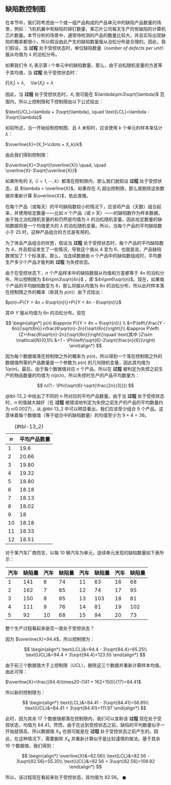 ## 缺陷数控制图 {#sec-13_5}
在本节中，我们将考虑由一个或一组产品构成的产品单元中的缺陷产品数量的场景，例如：飞机机翼中有缺陷的铆钉数量，某芯片公司每天生产的有缺陷的计算机芯片数量。本节分析的场景中，通常待检测的产品的数量比较大，并且实际出现缺陷的概率都很小，所以假设由此产生的缺陷数量服从泊松分布是合理的。因此，我们假设，当 **过程** 处于受控状态时，单位缺陷数量（*number of defects per unit*）服从均值为 $\lambda$ 的泊松分布。

如果我们令 $X_i$ 表示第 $i$ 个单元中的缺陷数量，那么，由于泊松随机变量的方差等于其均值，当 **过程** 处于受控状态时：

$E[X_i]=\lambda, \quad \text{Var}(X_i)=\lambda$

因此，当 **过程** 处于受控状态时，$X_i$ 很可能在 $\lambda\pm3\sqrt{\lambda}$ 范围内，所以上控制限和下控制限由以下公式给出：

$\text{UCL}=\lambda + 3\sqrt{\lambda}, \quad \text{LCL}=\lambda - 3\sqrt{\lambda}$

如前所述，当一开始绘制控制图、且 $\lambda$ 未知时，应该使用 $k$ 个单元的样本来估计 $\lambda$：

$\overline{X}=(X_1+\cdots + X_k)/k$

由此我们得到控制限：

$\overline{X}+3\sqrt{\overline{X}} \quad, \quad \overline{X}-3\sqrt{\overline{X}}$

如果所有的 $X_i$（$i = 1,\cdots,k$）都落在控制限内，那么我们就假设 **过程** 处于受控状态，且 $\lambda = \overline{X}$。如果存在 $X_i$ 超出控制限，那么就剔除这些数据并重新计算 $\overline{X}$，依此类推。

在每个产品（或每天）的平均缺陷数较小的情况下，应该将产品（天数）组合起来，并使用给定数量——比如 $n$ 个产品（或 $n$ 天）——的缺陷数作为样本数据。由于独立泊松随机变量的和仍然是均值为 $\lambda$ 的泊松随机变量，因此给定数量的缺陷数据将是一个均值更大的 $\lambda$ 的泊松随机变量。所以，当每个产品的平均缺陷数小于 25 时，这种产品组合的方式是有用的。

为了体会产品组合的优势，假设当 **过程** 处于受控状态时，每个产品的平均缺陷数为 4，并且假设发生了一些情况，导致这个值从 4 变为 6，也就是说，产品缺陷数增加了 1 个标准差。那么，当连续数据由 $n$ 个产品中的缺陷数组成时，平均要生产多少个产品才能判断 **过程** 为失控状态。


由于在受控状态下，$n$ 个产品样本中的缺陷数服从均值和方差都等于 $4n$ 的泊松分布，所以控制限为 $4n\pm3\sqrt{4n}$ ，即 $4n\pm6\sqrt{n}$。现在，如果每个产品的平均缺陷数变为 6，那么将服从均值为 $6n$ 的泊松分布，所以此时样本落在控制限之外的概率（称其为 $p(n)$）由下式给出：

$p(n)=P\{Y > 4n + 6\sqrt{n}\}+P\{Y < 4n - 6\sqrt{n}\}$

其中 $Y$ 服从均值为 $6n$ 的泊松分布。现在

$$
\begin{align*}
p(n) &\approx P\{Y > 4n + 6\sqrt{n}\} \\
&=P\left\{\frac{Y - 6n}{\sqrt{6n}}>\frac{6\sqrt{n}-2n}{\sqrt{6n}}\right\}\\
&\approx P\left\{Z>\frac{6\sqrt{n}-2n}{\sqrt{6n}}\right\}\quad \text{其中 }Z\sim \mathcal{N}(0,1)\\
&=1 - \Phi\left(\sqrt{6}-2\sqrt{\frac{n}{6}}\right)
\end{align*}
$$

因为每个数据值落在控制限之外的概率为 $p(n)$，所以得到一个落在控制限之外的数据值所需的产品数量是一个参数为 $p(n)$ 的几何随机变量，因此其均值为 $1 / p(n)$。最后，由于每个数据值对应 $n$ 个产品，所以在 **过程** 被判定为失控之前生产的物品数量的均值为 $n / p(n)$，所以失控时生产的产品平均数量为：

$$
n/(1 - \Phi(\sqrt{6}-\sqrt{\frac{2n}{3}}))
$$

@tbl-13_2 中给出了不同的 $n$ 所对应的平均产品数量。由于当 **过程** 处于受控状态时，$n$ 的值越大越好（在 **过程** 被错误地判定为失控之前生产的产品的平均数量约为 $n / 0.0027$），从 @tbl-13_2 中可以明显看出，我们应该至少组合 9 个产品。这意味着每个数据值（等于组合中的缺陷数量）的均值至少为 $9\times4 = 36$。 

| $n$ | 平均产品数量 |
| ---- | ---- |
| 1 | 19.6 |
| 2 | 20.66 |
| 3 | 19.80 |
| 4 | 19.32 |
| 5 | 18.80 |
| 6 | 18.18 |
| 7 | 18.13 |
| 8 | 18.02 |
| 9 | 18 |
| 10 | 18.18 |
| 11 | 18.33 |
| 12 | 18.51 |

: {#tbl-13_2}

::: {#exr-13_5_a}
对于某汽车厂商而言，以每 10 辆汽车为单元，连续单元发现的缺陷数量如下表所示： 

| 汽车 | 缺陷量 | 汽车 |  缺陷量 | 汽车 |  缺陷量 | 汽车 |  缺陷量 |
| ---- | ---- | ---- | ---- | ---- | ---- | ---- | ---- |
| 1 | 141 | 6 | 74 | 11 | 63 | 16 | 68 |
| 2 | 162 | 7 | 85 | 12 | 74 | 17 | 95 |
| 3 | 150 | 8 | 95 | 13 | 103 | 18 | 81 |
| 4 | 111 | 9 | 76 | 14 | 81 | 19 | 102 |
| 5 | 92 | 10 | 68 | 15 | 94 | 20 | 73 |

整个生产过程看起来是否一直处于受控状态？
:::

::: {#sol-13_5_a}
因为 $\overline{X}=94.4$，所以控制限为：

$$
\begin{align*}
\text{LCL}&=94.4 - 3\sqrt{94.4}=65.25\\
\text{UCL}&=94.4 + 3\sqrt{94.4}=123.55
\end{align*}
$$

由于前三个数据值大于上控制限（*UCL*），删除这三个数据并重新计算样本均值。由此可得：

$\overline{X}=\frac{(94.4)\times20-(141 + 162+150)}{17}=84.41$

所以新的控制限为：

$$
\begin{align*}
\text{LCL}&=84.41 - 3\sqrt{84.41}=56.85\\
\text{UCL}&=84.41 + 3\sqrt{84.41}=111.97
\end{align*}
$$

此时，因为其余 17 个数据值都落在控制限内，我们可以宣称该 **过程** 现在处于受控状态，均值为 84.41。然而，由于在达到受控状态之前，缺陷的平均数量似乎一开始就很高，所以数据值 $X_4$ 也很可能是在 **过程** 处于受控状态之前产生的。因此，在这种情况下，需要删除 $X_4$ 并重新计算似乎是比较谨慎的做法。基于其余 16 个数据值，我们得到：

$$
\begin{align*}
\overline{X}&=82.56\\
\text{LCL}&=82.56 - 3\sqrt{82.56}=55.30\\
\text{UCL}&=82.56 + 3\sqrt{82.56}=109.82
\end{align*}
$$

所以，该过程现在看起来处于受控状态，其均值为 82.56。 
$\blacksquare$
:::